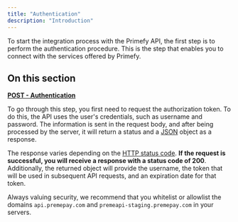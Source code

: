 ```yaml
---
title: "Authentication"
description: "Introduction"
---
```


To start the integration process with the Primefy API, the first step is to perform the authentication procedure. This is the step that enables you to connect with the services offered by Primefy.

## On this section

[**POST - Authentication**](https://www.notion.so/POST-Authentication-0e00c292d14f4e2dbacacb11238fd4e6?pvs=21)

To go through this step, you first need to request the authorization token. To do this, the API uses the user's credentials, such as username and password. The information is sent in the request body, and after being processed by the server, it will return a status and a [JSON](https://www.json.org/json-en.html) object as a response.

The response varies depending on the [HTTP status code](https://developer.mozilla.org/en-US/docs/Web/HTTP/Status). **If the request is successful, you will receive a response with a status code of 200**. Additionally, the returned object will provide the username, the token that will be used in subsequent API requests, and an expiration date for that token.

Always valuing security, we recommend that you whitelist or allowlist the domains `api.premepay.com` and `premeapi-staging.premepay.com` in your servers.


